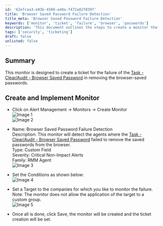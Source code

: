 ```yaml
---
id: '62efcaa3-e03b-4500-a48a-f472a82f039f'
title: 'Browser Saved Password Failure Detection'
title_meta: 'Browser Saved Password Failure Detection'
keywords: ['monitor', 'ticket', 'failure', 'browser', 'passwords']
description: 'This document outlines the steps to create a monitor that generates a ticket when the task to clear or audit browser saved passwords fails. The monitor is essential for ensuring that saved passwords are properly managed and removed when necessary.'
tags: ['security', 'ticketing']
draft: false
unlisted: false
---
```

## Summary

This monitor is designed to create a ticket for the failure of the [Task - Clear/Audit - Browser Saved Password](https://proval.itglue.com/DOC-5078775-17309286) in removing the browser-saved passwords.

## Create and Implement Monitor

- Click on Alert Management -> Monitors -> Create Monitor  
  ![Image 1](../../../static/img/Browser-Saved-Password-Failure-Detection/image_1.png)  
  ![Image 2](../../../static/img/Browser-Saved-Password-Failure-Detection/image_2.png)  

- Name: Browser Saved Password Failure Detection  
  Description: This monitor will detect the agents where the [Task - Clear/Audit - Browser Saved Password](https://proval.itglue.com/DOC-5078775-17309286) failed to remove the saved passwords from the browser.  
  Type: Custom Field  
  Severity: Critical Non-Impact Alerts  
  Family: RMM Agent  
  ![Image 3](../../../static/img/Browser-Saved-Password-Failure-Detection/image_3.png)  

- Set the Conditions as shown below:  
  ![Image 4](../../../static/img/Browser-Saved-Password-Failure-Detection/image_4.png)  

- Set a Target to the companies for which you like to monitor the failure.  
  Note: The monitor does not allow the application of the target to a custom group.  
  ![Image 5](../../../static/img/Browser-Saved-Password-Failure-Detection/image_5.png)  

- Once all is done, click Save, the monitor will be created and the ticket creation will be set.











